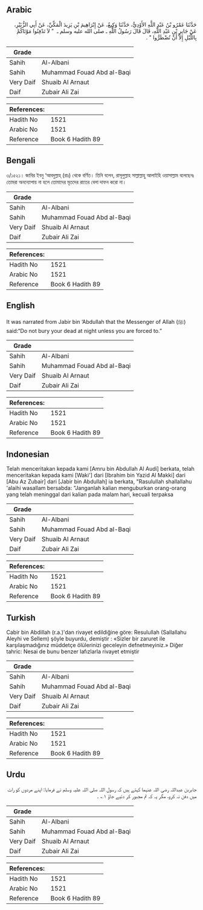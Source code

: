 ## Arabic


<div dir="rtl" lang="ar" style={{fontSize:'larger',backgroundColor:'#f8f9fa',padding:20}}>
حَدَّثَنَا عَمْرُو بْنُ عَبْدِ اللَّهِ الأَوْدِيُّ، حَدَّثَنَا وَكِيعٌ، عَنْ إِبْرَاهِيمَ بْنِ يَزِيدَ الْمَكِّيِّ، عَنْ أَبِي الزُّبَيْرِ، عَنْ جَابِرِ بْنِ عَبْدِ اللَّهِ، قَالَ قَالَ رَسُولُ اللَّهِ ـ صلى الله عليه وسلم ـ ‏ "‏ لاَ تَدْفِنُوا مَوْتَاكُمْ بِاللَّيْلِ إِلاَّ أَنْ تُضْطَرُّوا ‏"‏ ‏.‏
</div>
<div style={{backgroundColor:'#f8f9fa',padding:20, marginBottom: 10}}><table> <thead> <tr> <th>Grade</th> <th></th> </tr> </thead> <tbody> <tr><td>Sahih</td><td>Al-Albani</td></tr><tr><td>Sahih</td><td>Muhammad Fouad Abd al-Baqi</td></tr><tr><td>Very Daif</td><td>Shuaib Al Arnaut</td></tr><tr><td>Daif</td><td>Zubair Ali Zai</td></tr></tbody></table><table> <thead> <tr> <th>References:</th> <th></th> </tr> </thead> <tbody><tr><td>Hadith No</td><td>1521</td></tr><tr><td>Arabic No</td><td>1521</td></tr><tr><td>Reference</td><td>Book 6 Hadith 89</td></tr></tbody></table></div>

## Bengali


<div dir="ltr" lang="bn" style={{fontSize:'larger',backgroundColor:'#f8f9fa',padding:20}}>
৩/১৫২১। জাবির ইবনু ‘আবদুল্লাহ্ (রাঃ) থেকে বর্ণিত। তিনি বলেন, রাসূলুল্লাহ সাল্লাল্লাহু আলাইহি ওয়াসাল্লাম বলেছেনঃ তোমরা অনন্যোপায় না হলে তোমাদের মৃতদের রাতের বেলা দাফন করো না।
</div>
<div style={{backgroundColor:'#f8f9fa',padding:20, marginBottom: 10}}><table> <thead> <tr> <th>Grade</th> <th></th> </tr> </thead> <tbody> <tr><td>Sahih</td><td>Al-Albani</td></tr><tr><td>Sahih</td><td>Muhammad Fouad Abd al-Baqi</td></tr><tr><td>Very Daif</td><td>Shuaib Al Arnaut</td></tr><tr><td>Daif</td><td>Zubair Ali Zai</td></tr></tbody></table><table> <thead> <tr> <th>References:</th> <th></th> </tr> </thead> <tbody><tr><td>Hadith No</td><td>1521</td></tr><tr><td>Arabic No</td><td>1521</td></tr><tr><td>Reference</td><td>Book 6 Hadith 89</td></tr></tbody></table></div>

## English


<div dir="ltr" lang="en" style={{fontSize:'larger',backgroundColor:'#f8f9fa',padding:20}}>
It was narrated from Jabir bin ‘Abdullah that the Messenger of Allah (ﷺ) said:“Do not bury your dead at night unless you are forced to.”
</div>
<div style={{backgroundColor:'#f8f9fa',padding:20, marginBottom: 10}}><table> <thead> <tr> <th>Grade</th> <th></th> </tr> </thead> <tbody> <tr><td>Sahih</td><td>Al-Albani</td></tr><tr><td>Sahih</td><td>Muhammad Fouad Abd al-Baqi</td></tr><tr><td>Very Daif</td><td>Shuaib Al Arnaut</td></tr><tr><td>Daif</td><td>Zubair Ali Zai</td></tr></tbody></table><table> <thead> <tr> <th>References:</th> <th></th> </tr> </thead> <tbody><tr><td>Hadith No</td><td>1521</td></tr><tr><td>Arabic No</td><td>1521</td></tr><tr><td>Reference</td><td>Book 6 Hadith 89</td></tr></tbody></table></div>

## Indonesian


<div dir="ltr" lang="id" style={{fontSize:'larger',backgroundColor:'#f8f9fa',padding:20}}>
Telah menceritakan kepada kami [Amru bin Abdullah Al Audi] berkata, telah menceritakan kepada kami [Waki'] dari [Ibrahim bin Yazid Al Makki] dari [Abu Az Zubair] dari [Jabir bin Abdullah] ia berkata, "Rasulullah shallallahu 'alaihi wasallam bersabda: "Janganlah kalian menguburkan orang-orang yang telah meninggal dari kalian pada malam hari, kecuali terpaksa
</div>
<div style={{backgroundColor:'#f8f9fa',padding:20, marginBottom: 10}}><table> <thead> <tr> <th>Grade</th> <th></th> </tr> </thead> <tbody> <tr><td>Sahih</td><td>Al-Albani</td></tr><tr><td>Sahih</td><td>Muhammad Fouad Abd al-Baqi</td></tr><tr><td>Very Daif</td><td>Shuaib Al Arnaut</td></tr><tr><td>Daif</td><td>Zubair Ali Zai</td></tr></tbody></table><table> <thead> <tr> <th>References:</th> <th></th> </tr> </thead> <tbody><tr><td>Hadith No</td><td>1521</td></tr><tr><td>Arabic No</td><td>1521</td></tr><tr><td>Reference</td><td>Book 6 Hadith 89</td></tr></tbody></table></div>

## Turkish


<div dir="ltr" lang="tr" style={{fontSize:'larger',backgroundColor:'#f8f9fa',padding:20}}>
Cabir bin Abdillah (r.a.)'dan rivayet edildiğine göre: Resulullah (Sallallahu Aleyhi ve Sellem) şöyle buyurdu, demiştir : «Sizler bir zaruret ile karşılaşmadığınız müddetçe ölülerinizi geceleyin defnetmeyiniz.» Diğer tahric: Nesai de bunu benzer lafızlarla rivayet etmiştir
</div>
<div style={{backgroundColor:'#f8f9fa',padding:20, marginBottom: 10}}><table> <thead> <tr> <th>Grade</th> <th></th> </tr> </thead> <tbody> <tr><td>Sahih</td><td>Al-Albani</td></tr><tr><td>Sahih</td><td>Muhammad Fouad Abd al-Baqi</td></tr><tr><td>Very Daif</td><td>Shuaib Al Arnaut</td></tr><tr><td>Daif</td><td>Zubair Ali Zai</td></tr></tbody></table><table> <thead> <tr> <th>References:</th> <th></th> </tr> </thead> <tbody><tr><td>Hadith No</td><td>1521</td></tr><tr><td>Arabic No</td><td>1521</td></tr><tr><td>Reference</td><td>Book 6 Hadith 89</td></tr></tbody></table></div>

## Urdu


<div dir="rtl" lang="ur" style={{fontSize:'larger',backgroundColor:'#f8f9fa',padding:20}}>
جابربن عبداللہ رضی اللہ عنہما کہتے ہیں کہ رسول اللہ صلی اللہ علیہ وسلم نے فرمایا: اپنے مردوں کو رات میں دفن نہ کرو، مگر یہ کہ تم مجبور کر دئیے جاؤ ۱؎ ۔
</div>
<div style={{backgroundColor:'#f8f9fa',padding:20, marginBottom: 10}}><table> <thead> <tr> <th>Grade</th> <th></th> </tr> </thead> <tbody> <tr><td>Sahih</td><td>Al-Albani</td></tr><tr><td>Sahih</td><td>Muhammad Fouad Abd al-Baqi</td></tr><tr><td>Very Daif</td><td>Shuaib Al Arnaut</td></tr><tr><td>Daif</td><td>Zubair Ali Zai</td></tr></tbody></table><table> <thead> <tr> <th>References:</th> <th></th> </tr> </thead> <tbody><tr><td>Hadith No</td><td>1521</td></tr><tr><td>Arabic No</td><td>1521</td></tr><tr><td>Reference</td><td>Book 6 Hadith 89</td></tr></tbody></table></div>